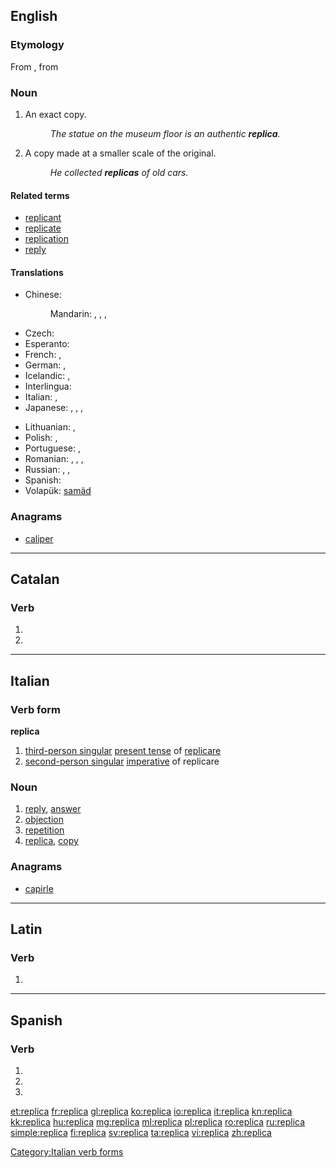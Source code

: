 ==English==

===Etymology===
From {{etyl|it|en}}, from {{etyl|la|en}} {{term|replico|replicare|lang=la|to copy}}

===Noun===
{{en-noun}}

# An exact copy.
#: ''The statue on the museum floor is an authentic '''replica'''.''
# A copy made at a smaller scale of the original.
#: ''He collected '''replicas''' of old cars.''

====Related terms====
* [[replicant]]
* [[replicate]]
* [[replication]]
* [[reply]]

====Translations====
{{trans-top|an exact copy}}
* Chinese:
*: Mandarin: {{t|cmn|複製品|sc=Hani}}, {{t|cmn|复制品|tr=fùzhìpǐn|sc=Hani}}, {{t|cmn|複製|sc=Hani}}, {{t|cmn|复制|tr=fùzhì|sc=Hani}}
* Czech: {{t+|cs|replika|f}}
* Esperanto: {{t-|eo|repliko}}
* French: {{t+|fr|réplique|f}}, {{t-|fr|copie exacte|f}}
* German: {{t-|de|Nachbildung|f}}, {{t-|de|exakte Kopie|f}}
* Icelandic: {{t-|is|eftirmynd|f}}, {{t+|is|eftirlíking|f}}
* Interlingua: {{t-|ia|replica}}
* Italian: {{t+|it|replica|f}}, {{t-|it|copia esatta|f}}
* Japanese: {{t+|ja|複製|tr=ふくせい, fukusei|sc=Jpan}}, {{t-|ja|写し|tr=うつし, utsushi|sc=Jpan}}, {{t-|ja|模造品|tr=もぞうひん, mozōhin|sc=Jpan}}, {{t-|ja|レプリカ|tr=repurika|sc=Jpan}}
{{trans-mid}}
* Lithuanian: {{t+|lt|kopija}}, {{t-|lt|replika}}
* Polish: {{t+|pl|kopia}}, {{t+|pl|replika}}
* Portuguese: {{t+|pt|réplica|f}}, {{t-|pt|cópia exata|f}}
* Romanian: {{t-|ro|copie|f}}, {{t-|ro|copii|f|p}}, {{t-|ro|replică|f}}, {{t+|ro|reproducere|f}}
* Russian: {{t-|ru|точная копия|f|tr=tóčnaja kópija|sc=Cyrl}}, {{t+|ru|репродукция|f|tr=reprodúkcija|sc=Cyrl}}, {{t+|ru|реплика|f|tr=réplika|sc=Cyrl}} {{qualifier|rare in this sense}}
* Spanish: {{t+|es|réplica|f}}
* Volapük: [[samäd]]
{{trans-bottom}}

===Anagrams===
* [[caliper#English|caliper]]

----

==Catalan==

===Verb===
{{head|ca|verb form}}

# {{ca-verb form of|p=3|n=sg|t=pres|m=ind|replicar}}
# {{ca-verb form of|p=2|n=sg|m=impr|replicar}}

----

==Italian==

===Verb form===
'''replica'''

# [[third-person singular]]  [[present tense]] of [[replicare]]
# [[second-person singular]] [[imperative]] of replicare

===Noun===
{{it-noun|replic|f|a|he}}

# [[reply]], [[answer]]
# [[objection]]
# [[repetition]]
# [[replica]], [[copy]]

===Anagrams===
* [[capirle#Italian|capirle]]

[[Category:Italian verb forms]]

----

==Latin==

===Verb===
{{la-verb-form|replicā}}

# {{conjugation of|replico|replicō|2|s|pres|act|imp|lang=la}}

----

==Spanish==

===Verb===
{{es-verb-form|replicar}}

# {{es-verb form of|ending=ar|mood=imperative|sense=affirmative|pers=2|formal=no|number=singular|replicar}}
# {{es-verb form of|ending=ar|mood=indicative|tense=present|pers=2|formal=yes|number=singular|replicar}}
# {{es-verb form of|ending=ar|mood=indicative|tense=present|pers=3|number=singular|replicar}}

[[et:replica]]
[[fr:replica]]
[[gl:replica]]
[[ko:replica]]
[[io:replica]]
[[it:replica]]
[[kn:replica]]
[[kk:replica]]
[[hu:replica]]
[[mg:replica]]
[[ml:replica]]
[[pl:replica]]
[[ro:replica]]
[[ru:replica]]
[[simple:replica]]
[[fi:replica]]
[[sv:replica]]
[[ta:replica]]
[[vi:replica]]
[[zh:replica]]